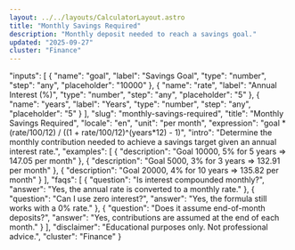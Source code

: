 ```yaml
---
layout: ../../layouts/CalculatorLayout.astro
title: "Monthly Savings Required"
description: "Monthly deposit needed to reach a savings goal."
updated: "2025-09-27"
cluster: "Finance"
---
```



  "inputs": [
    { "name": "goal", "label": "Savings Goal", "type": "number", "step": "any", "placeholder": "10000" },
    { "name": "rate", "label": "Annual Interest (%)", "type": "number", "step": "any", "placeholder": "5" },
    { "name": "years", "label": "Years", "type": "number", "step": "any", "placeholder": "5" }
  ],
  "slug": "monthly-savings-required",
  "title": "Monthly Savings Required",
  "locale": "en",
  "unit": "per month",
  "expression": "goal * (rate/100/12) / ((1 + rate/100/12)^(years*12) - 1)",
  "intro": "Determine the monthly contribution needed to achieve a savings target given an annual interest rate.",
  "examples": [
    { "description": "Goal 10000, 5% for 5 years ⇒ 147.05 per month" },
    { "description": "Goal 5000, 3% for 3 years ⇒ 132.91 per month" },
    { "description": "Goal 20000, 4% for 10 years ⇒ 135.82 per month" }
  ],
  "faqs": [
    { "question": "Is interest compounded monthly?", "answer": "Yes, the annual rate is converted to a monthly rate." },
    { "question": "Can I use zero interest?", "answer": "Yes, the formula still works with a 0% rate." },
    { "question": "Does it assume end-of-month deposits?", "answer": "Yes, contributions are assumed at the end of each month." }
  ],
  "disclaimer": "Educational purposes only. Not professional advice.",
  "cluster": "Finance"
}

<Calculator schema={schema} />
